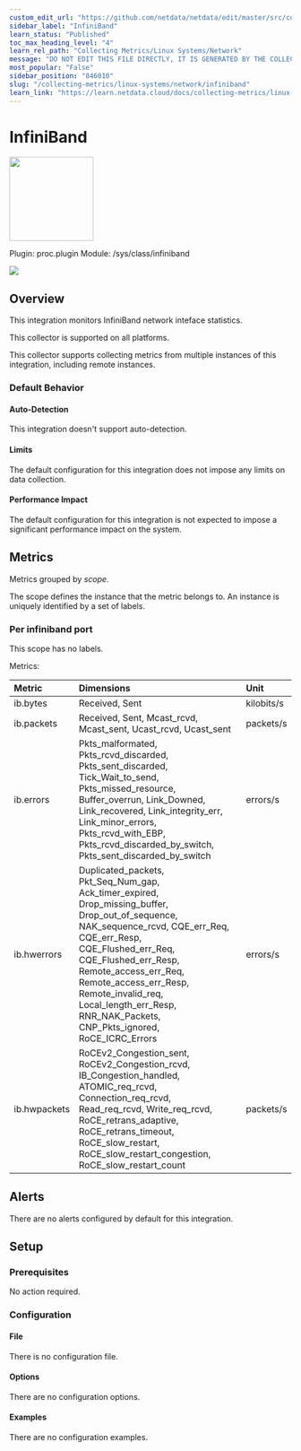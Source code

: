 ```yaml
---
custom_edit_url: "https://github.com/netdata/netdata/edit/master/src/collectors/proc.plugin/metadata.yaml"
sidebar_label: "InfiniBand"
learn_status: "Published"
toc_max_heading_level: "4"
learn_rel_path: "Collecting Metrics/Linux Systems/Network"
message: "DO NOT EDIT THIS FILE DIRECTLY, IT IS GENERATED BY THE COLLECTOR'S metadata.yaml FILE"
most_popular: "False"
sidebar_position: "846010"
slug: "/collecting-metrics/linux-systems/network/infiniband"
learn_link: "https://learn.netdata.cloud/docs/collecting-metrics/linux-systems/network/infiniband"
---
```



# InfiniBand


<img src="https://netdata.cloud/img/network-wired.svg" width="150"/>


Plugin: proc.plugin
Module: /sys/class/infiniband

<img src="https://img.shields.io/badge/maintained%20by-Netdata-%2300ab44" />

## Overview

This integration monitors InfiniBand network inteface statistics.



This collector is supported on all platforms.

This collector supports collecting metrics from multiple instances of this integration, including remote instances.


### Default Behavior

#### Auto-Detection

This integration doesn't support auto-detection.

#### Limits

The default configuration for this integration does not impose any limits on data collection.

#### Performance Impact

The default configuration for this integration is not expected to impose a significant performance impact on the system.


## Metrics

Metrics grouped by *scope*.

The scope defines the instance that the metric belongs to. An instance is uniquely identified by a set of labels.



### Per infiniband port



This scope has no labels.

Metrics:

| Metric | Dimensions | Unit |
|:------|:----------|:----|
| ib.bytes | Received, Sent | kilobits/s |
| ib.packets | Received, Sent, Mcast_rcvd, Mcast_sent, Ucast_rcvd, Ucast_sent | packets/s |
| ib.errors | Pkts_malformated, Pkts_rcvd_discarded, Pkts_sent_discarded, Tick_Wait_to_send, Pkts_missed_resource, Buffer_overrun, Link_Downed, Link_recovered, Link_integrity_err, Link_minor_errors, Pkts_rcvd_with_EBP, Pkts_rcvd_discarded_by_switch, Pkts_sent_discarded_by_switch | errors/s |
| ib.hwerrors | Duplicated_packets, Pkt_Seq_Num_gap, Ack_timer_expired, Drop_missing_buffer, Drop_out_of_sequence, NAK_sequence_rcvd, CQE_err_Req, CQE_err_Resp, CQE_Flushed_err_Req, CQE_Flushed_err_Resp, Remote_access_err_Req, Remote_access_err_Resp, Remote_invalid_req, Local_length_err_Resp, RNR_NAK_Packets, CNP_Pkts_ignored, RoCE_ICRC_Errors | errors/s |
| ib.hwpackets | RoCEv2_Congestion_sent, RoCEv2_Congestion_rcvd, IB_Congestion_handled, ATOMIC_req_rcvd, Connection_req_rcvd, Read_req_rcvd, Write_req_rcvd, RoCE_retrans_adaptive, RoCE_retrans_timeout, RoCE_slow_restart, RoCE_slow_restart_congestion, RoCE_slow_restart_count | packets/s |



## Alerts

There are no alerts configured by default for this integration.


## Setup

### Prerequisites

No action required.

### Configuration

#### File

There is no configuration file.
#### Options



There are no configuration options.

#### Examples
There are no configuration examples.



